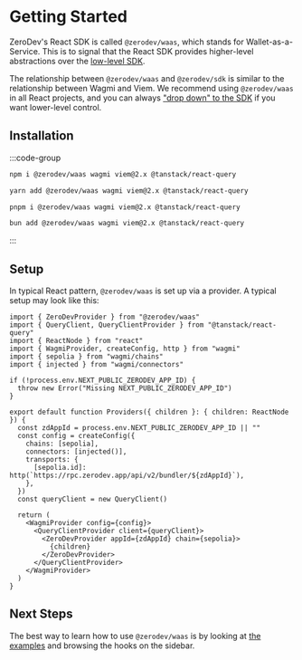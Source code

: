 # Getting Started

ZeroDev's React SDK is called `@zerodev/waas`, which stands for Wallet-as-a-Service.  This is to signal that the React SDK provides higher-level abstractions over the [low-level SDK](/).

The relationship between `@zerodev/waas` and `@zerodev/sdk` is similar to the relationship between Wagmi and Viem.  We recommend using `@zerodev/waas` in all React projects, and you can always ["drop down" to the SDK](/react/use-kernelclient) if you want lower-level control.

## Installation

:::code-group

```bash [npm]
npm i @zerodev/waas wagmi viem@2.x @tanstack/react-query
```

```bash [yarn]
yarn add @zerodev/waas wagmi viem@2.x @tanstack/react-query
```

```bash [pnpm]
pnpm i @zerodev/waas wagmi viem@2.x @tanstack/react-query
```

```bash [bun]
bun add @zerodev/waas wagmi viem@2.x @tanstack/react-query
```

:::

## Setup

In typical React pattern, `@zerodev/waas` is set up via a provider.  A typical setup may look like this:

```tsx
import { ZeroDevProvider } from "@zerodev/waas"
import { QueryClient, QueryClientProvider } from "@tanstack/react-query"
import { ReactNode } from "react"
import { WagmiProvider, createConfig, http } from "wagmi"
import { sepolia } from "wagmi/chains"
import { injected } from "wagmi/connectors"

if (!process.env.NEXT_PUBLIC_ZERODEV_APP_ID) {
  throw new Error("Missing NEXT_PUBLIC_ZERODEV_APP_ID")
}

export default function Providers({ children }: { children: ReactNode }) {
  const zdAppId = process.env.NEXT_PUBLIC_ZERODEV_APP_ID || ""
  const config = createConfig({
    chains: [sepolia],
    connectors: [injected()],
    transports: {
      [sepolia.id]: http(`https://rpc.zerodev.app/api/v2/bundler/${zdAppId}`),
    },
  })
  const queryClient = new QueryClient()

  return (
    <WagmiProvider config={config}>
      <QueryClientProvider client={queryClient}>
        <ZeroDevProvider appId={zdAppId} chain={sepolia}>
          {children}
        </ZeroDevProvider>
      </QueryClientProvider>
    </WagmiProvider>
  )
}
```

## Next Steps

The best way to learn how to use `@zerodev/waas` is by looking at [the examples](https://github.com/zerodevapp/waas-examples) and browsing the hooks on the sidebar.
